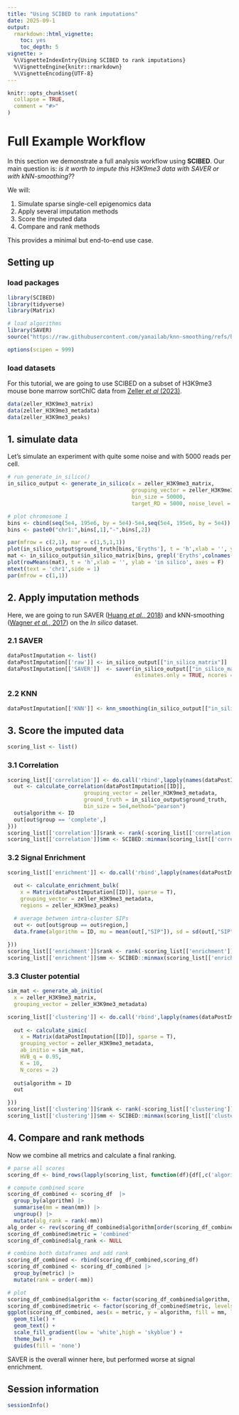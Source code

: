 ```yaml
---
title: "Using SCIBED to rank imputations"
date: 2025-09-1
output: 
  rmarkdown::html_vignette:
    toc: yes
    toc_depth: 5
vignette: >
  %\VignetteIndexEntry{Using SCIBED to rank imputations}
  %\VignetteEngine{knitr::rmarkdown}
  %\VignetteEncoding{UTF-8}
---
```


```r
knitr::opts_chunk$set(
  collapse = TRUE,
  comment = "#>"
)
```

# Full Example Workflow

In this section we demonstrate a full analysis workflow using **SCIBED**.
Our main question is: *is it worth to impute this H3K9me3 data with SAVER or with kNN-smoothing?*?

We will:

1. Simulate sparse single-cell epigenomics data  
2. Apply several imputation methods  
3. Score the imputed data  
4. Compare and rank methods

This provides a minimal but end-to-end use case.

## Setting up
### load packages
```r
library(SCIBED)
library(tidyverse)
library(Matrix)

# load algorithms
library(SAVER)
source("https://raw.githubusercontent.com/yanailab/knn-smoothing/refs/heads/master/knn_smooth.R")

options(scipen = 999)
```

### load datasets

For this tutorial, we are going to use SCIBED on a subset of H3K9me3 mouse bone marrow sortChIC data from [Zeller *et al* (2023)](https://www.nature.com/articles/s41588-022-01260-3). 

```r
data(zeller_H3K9me3_matrix)
data(zeller_H3K9me3_metadata)
data(zeller_H3K9me3_peaks)
```

## 1. simulate data

Let's simulate an experiment with quite some noise and with 5000 reads per cell.

```r
# run generate_in_silico()
in_silico_output <- generate_in_silico(x = zeller_H3K9me3_matrix,
                                       grouping_vector = zeller_H3K9me3_metadata,
                                       bin_size = 50000,
                                       target_RD = 5000, noise_level = 1.5)

# plot chromosome 1
bins <- cbind(seq(5e4, 195e6, by = 5e4)-5e4,seq(5e4, 195e6, by = 5e4))
bins <- paste0("chr1:",bins[,1],"-",bins[,2])

par(mfrow = c(2,1), mar = c(1,5,1,1))
plot(in_silico_output$ground_truth[bins,'Eryths'], t = 'h',xlab = '', ylab = 'input', axes = F, main = 'H3K9me3 (Eryths) pseudobulks')
mat <- in_silico_output$in_silico_matrix[bins, grepl('Eryths',colnames(in_silico_output$in_silico_matrix))]
plot(rowMeans(mat), t = 'h',xlab = '', ylab = 'in silico', axes = F)
mtext(text = 'chr1',side = 1)
par(mfrow = c(1,1))
```
## 2. Apply imputation methods  

Here, we are going to run SAVER ([Huang *et al.*, 2018](https://www.nature.com/articles/s41592-018-0033-z)) and kNN-smoothing ([Wagner *et al.*, 2017](https://www.biorxiv.org/content/early/2018/04/09/217737)) on the *In silico* dataset. 

### 2.1 SAVER
```r
dataPostImputation <- list()
dataPostImputation[['raw']] <- in_silico_output[["in_silico_matrix"]]
dataPostImputation[['SAVER']]  <- saver(in_silico_output[["in_silico_matrix"]], 
                                        estimates.only = TRUE, ncores = 4)
```

### 2.2 KNN
```r
dataPostImputation[['KNN']] <- knn_smoothing(in_silico_output[["in_silico_matrix"]], k = 20)
```

## 3. Score the imputed data  

```r
scoring_list <- list()
```

### 3.1 Correlation
```r
scoring_list[['correlation']] <- do.call('rbind',lapply(names(dataPostImputation), function(ID){
  out <- calculate_correlation(dataPostImputation[[ID]], 
                        grouping_vector = zeller_H3K9me3_metadata,
                        ground_truth = in_silico_output$ground_truth,
                        bin_size = 5e4,method="pearson")
  out$algorithm <- ID
  out[out$group == 'complete',]
}))
scoring_list[['correlation']]$rank <- rank(-scoring_list[['correlation']]$mu)
scoring_list[['correlation']]$mm <- SCIBED::minmax(scoring_list[['correlation']]$mu) 
```

### 3.2 Signal Enrichment
```r
scoring_list[['enrichment']] <- do.call('rbind',lapply(names(dataPostImputation), function(ID){
  
  out <- calculate_enrichment_bulk(
    x = Matrix(dataPostImputation[[ID]], sparse = T), 
    grouping_vector = zeller_H3K9me3_metadata, 
    regions = zeller_H3K9me3_peaks)

  # average between intra-cluster SIPs
  out <- out[out$group == out$region,]
  data.frame(algorithm = ID, mu = mean(out[,"SIP"]), sd = sd(out[,"SIP"]))
  
}))
scoring_list[['enrichment']]$rank <- rank(-scoring_list[['enrichment']]$mu)
scoring_list[['enrichment']]$mm <- SCIBED::minmax(scoring_list[['enrichment']]$mu) 
```

### 3.3 Cluster potential
```r
sim_mat <- generate_ab_initio(
  x = zeller_H3K9me3_matrix,
  grouping_vector = zeller_H3K9me3_metadata)

scoring_list[['clustering']] <- do.call('rbind',lapply(names(dataPostImputation), function(ID){
  
  out <- calculate_simic(
    x = Matrix(dataPostImputation[[ID]], sparse = T),
    grouping_vector = zeller_H3K9me3_metadata,
    ab_initio = sim_mat,
    HVB_q = 0.95,
    K = 10,
    N_cores = 2)
  
  out$algorithm = ID
  out

}))
scoring_list[['clustering']]$rank <- rank(-scoring_list[['clustering']]$delta)
scoring_list[['clustering']]$mm <- SCIBED::minmax(scoring_list[['clustering']]$delta) 
```


## 4. Compare and rank methods

Now we combine all metrics and calculate a final ranking.
```r
# parse all scores
scoring_df <- bind_rows(lapply(scoring_list, function(df){df[,c('algorithm','mm')]}), .id = 'metric')

# compute combined score
scoring_df_combined <- scoring_df  |> 
  group_by(algorithm) |>
  summarise(mm = mean(mm)) |>
  ungroup() |>
  mutate(alg_rank = rank(-mm)) 
alg_order <- rev(scoring_df_combined$algorithm[order(scoring_df_combined$alg_rank)])
scoring_df_combined$metric = 'combined' 
scoring_df_combined$alg_rank <- NULL

# combine both dataframes and add rank
scoring_df_combined <- rbind(scoring_df_combined,scoring_df)
scoring_df_combined <- scoring_df_combined |> 
  group_by(metric) |>
  mutate(rank = order(-mm))

# plot
scoring_df_combined$algorithm <- factor(scoring_df_combined$algorithm, levels = alg_order)
scoring_df_combined$metric <- factor(scoring_df_combined$metric, levels = c('combined','correlation','enrichment','clustering'))
ggplot(scoring_df_combined, aes(x = metric, y = algorithm, fill = mm, label = rank)) +
  geom_tile() +
  geom_text() +
  scale_fill_gradient(low = 'white',high = 'skyblue') +
  theme_bw() +
  guides(fill = 'none')

```

SAVER is the overall winner here, but performed worse at signal enrichment.

## Session information

```r
sessionInfo()
```
